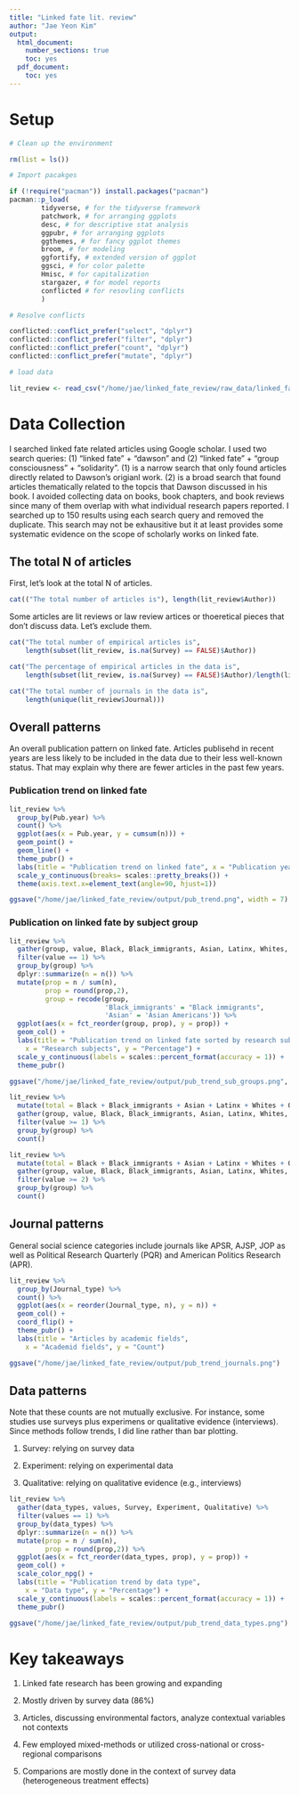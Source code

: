 ```yaml
---
title: "Linked fate lit. review"
author: "Jae Yeon Kim"
output:
  html_document:
    number_sections: true
    toc: yes
  pdf_document:
    toc: yes
---
```


# Setup

```r

# Clean up the environment

rm(list = ls())

# Import pacakges 

if (!require("pacman")) install.packages("pacman")
pacman::p_load(
        tidyverse, # for the tidyverse framework
        patchwork, # for arranging ggplots 
        desc, # for descriptive stat analysis
        ggpubr, # for arranging ggplots 
        ggthemes, # for fancy ggplot themes
        broom, # for modeling
        ggfortify, # extended version of ggplot 
        ggsci, # for color palette
        Hmisc, # for capitalization
        stargazer, # for model reports  
        conflicted # for resovling conflicts 
        )

# Resolve conflicts

conflicted::conflict_prefer("select", "dplyr")
conflicted::conflict_prefer("filter", "dplyr")
conflicted::conflict_prefer("count", "dplyr")
conflicted::conflict_prefer("mutate", "dplyr")

```

```r

# load data 

lit_review <- read_csv("/home/jae/linked_fate_review/raw_data/linked_fate_review.csv")

```


# Data Collection 

I searched linked fate related articles using Google scholar. I used two search queries: (1) "linked fate" + "dawson" and (2) "linked fate" + "group consciousness" + "solidarity". (1) is a narrow search that only found articles directly related to Dawson's origianl work. (2) is a broad search that found articles thematically related to the topcis that Dawson discussed in his book. I avoided collecting data on books, book chapters, and book reviews since many of them overlap with what individual research papers reported. I searched up to 150 results using each search query and removed the duplicate. This search may not be exhausitive but it at least provides some systematic evidence on the scope of scholarly works on linked fate.


## The total N of articles

First, let's look at the total N of articles.

```r
cat(("The total number of articles is"), length(lit_review$Author))
```

Some articles are lit reviews or law review artices or thoeretical pieces that don't discuss data. Let's exclude them.

```r
cat("The total number of empirical articles is", 
    length(subset(lit_review, is.na(Survey) == FALSE)$Author))

```

```r
cat("The percentage of empirical articles in the data is", 
    length(subset(lit_review, is.na(Survey) == FALSE)$Author)/length(lit_review$Author))
```

```r

cat("The total number of journals in the data is",
    length(unique(lit_review$Journal)))

```


## Overall patterns

An overall publication pattern on linked fate. Articles publisehd in recent years are less likely to be included in the data due to their less well-known status. That may explain why there are fewer articles in the past few years.

### Publication trend on linked fate

```r

lit_review %>%
  group_by(Pub.year) %>%
  count() %>%
  ggplot(aes(x = Pub.year, y = cumsum(n))) +
  geom_point() +
  geom_line() +
  theme_pubr() +
  labs(title = "Publication trend on linked fate", x = "Publication years", y = "Cumulative count") + scale_x_continuous(breaks= c(2000, 2005, 2010, 2015)) +
  scale_y_continuous(breaks= scales::pretty_breaks()) +
  theme(axis.text.x=element_text(angle=90, hjust=1))

ggsave("/home/jae/linked_fate_review/output/pub_trend.png", width = 7) 

```

### Publication on linked fate by subject group

```r

lit_review %>%
  gather(group, value, Black, Black_immigrants, Asian, Latinx, Whites, Others) %>%
  filter(value == 1) %>%
  group_by(group) %>%
  dplyr::summarize(n = n()) %>%
  mutate(prop = n / sum(n),
         prop = round(prop,2),
         group = recode(group, 
                        'Black_immigrants' = "Black immigrants",
                        'Asian' = 'Asian Americans')) %>%
  ggplot(aes(x = fct_reorder(group, prop), y = prop)) +
  geom_col() +
  labs(title = "Publication trend on linked fate sorted by research subjects",
    x = "Research subjects", y = "Percentage") +
  scale_y_continuous(labels = scales::percent_format(accuracy = 1)) +
  theme_pubr() 

ggsave("/home/jae/linked_fate_review/output/pub_trend_sub_groups.png", width = 8)

```

```r

lit_review %>%
  mutate(total = Black + Black_immigrants + Asian + Latinx + Whites + Others) %>%
  gather(group, value, Black, Black_immigrants, Asian, Latinx, Whites, Others, total) %>%
  filter(value >= 1) %>%
  group_by(group) %>%
  count()

lit_review %>%
  mutate(total = Black + Black_immigrants + Asian + Latinx + Whites + Others) %>%
  gather(group, value, Black, Black_immigrants, Asian, Latinx, Whites, Others, total) %>%
  filter(value >= 2) %>%
  group_by(group) %>%
  count()
```

## Journal patterns 

General social science categories include journals like APSR, AJSP, JOP as well as Political Research Quarterly (PQR) and American Politics Research (APR).

```r

lit_review %>%
  group_by(Journal_type) %>%
  count() %>%
  ggplot(aes(x = reorder(Journal_type, n), y = n)) +
  geom_col() +
  coord_flip() +
  theme_pubr() +
  labs(title = "Articles by academic fields",
    x = "Academid fields", y = "Count")

ggsave("/home/jae/linked_fate_review/output/pub_trend_journals.png")
```

## Data patterns 

Note that these counts are not mutually exclusive. For instance, some studies use surveys plus experimens or qualitative evidence (interviews). Since methods follow trends, I did line rather than bar plotting.

1. Survey: relying on survey data 
    
2. Experiment: relying on experimental data 

3. Qualitative: relying on qualitative evidence (e.g., interviews)


```r

lit_review %>%
  gather(data_types, values, Survey, Experiment, Qualitative) %>%
  filter(values == 1) %>%
  group_by(data_types) %>%
  dplyr::summarize(n = n()) %>%
  mutate(prop = n / sum(n),
         prop = round(prop,2)) %>%
  ggplot(aes(x = fct_reorder(data_types, prop), y = prop)) +
  geom_col() +
  scale_color_npg() +
  labs(title = "Publication trend by data type",
    x = "Data type", y = "Percentage") +
  scale_y_continuous(labels = scales::percent_format(accuracy = 1)) +
  theme_pubr() 

ggsave("/home/jae/linked_fate_review/output/pub_trend_data_types.png")
```

# Key takeaways 

1. Linked fate research has been growing and expanding

2. Mostly driven by survey data (86%)

3. Articles, discussing environmental factors, analyze contextual variables not contexts 

4. Few employed mixed-methods or utilized cross-national or cross-regional comparisons 

5. Comparions are mostly done in the context of survey data (heterogeneous treatment effects)
